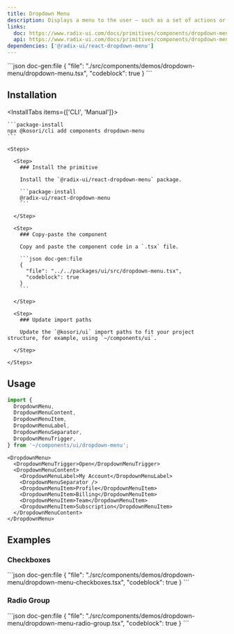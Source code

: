 ```yaml
---
title: Dropdown Menu
description: Displays a menu to the user — such as a set of actions or functions — triggered by a button.
links:
  doc: https://www.radix-ui.com/docs/primitives/components/dropdown-menu
  api: https://www.radix-ui.com/docs/primitives/components/dropdown-menu#api-reference
dependencies: ['@radix-ui/react-dropdown-menu']
---
```


<ComponentPreview name='dropdown-menu'>
```json doc-gen:file
{
  "file": "./src/components/demos/dropdown-menu/dropdown-menu.tsx",
  "codeblock": true
}
```
</ComponentPreview>

## Installation

<InstallTabs items={['CLI', 'Manual']}>

  <Tab value='CLI'>
  
    ```package-install
    npx @kosori/cli add components dropdown-menu
    ```

  </Tab>

  <Tab value='Manual'>

    <Steps>

      <Step>
        ### Install the primitive

        Install the `@radix-ui/react-dropdown-menu` package.

        ```package-install
        @radix-ui/react-dropdown-menu
        ```

      </Step>

      <Step>
        ### Copy-paste the component

        Copy and paste the component code in a `.tsx` file.

        ```json doc-gen:file
        {
          "file": "../../packages/ui/src/dropdown-menu.tsx",
          "codeblock": true
        }
        ```

      </Step>

      <Step>
        ### Update import paths

        Update the `@kosori/ui` import paths to fit your project structure, for example, using `~/components/ui`.

      </Step>

    </Steps>

  </Tab>

</InstallTabs>

## Usage

```ts
import {
  DropdownMenu,
  DropdownMenuContent,
  DropdownMenuItem,
  DropdownMenuLabel,
  DropdownMenuSeparator,
  DropdownMenuTrigger,
} from '~/components/ui/dropdown-menu';
```

```tsx
<DropdownMenu>
  <DropdownMenuTrigger>Open</DropdownMenuTrigger>
  <DropdownMenuContent>
    <DropdownMenuLabel>My Account</DropdownMenuLabel>
    <DropdownMenuSeparator />
    <DropdownMenuItem>Profile</DropdownMenuItem>
    <DropdownMenuItem>Billing</DropdownMenuItem>
    <DropdownMenuItem>Team</DropdownMenuItem>
    <DropdownMenuItem>Subscription</DropdownMenuItem>
  </DropdownMenuContent>
</DropdownMenu>
```

## Examples

### Checkboxes

<ComponentPreview name='dropdown-menu-checkboxes'>
```json doc-gen:file
{
  "file": "./src/components/demos/dropdown-menu/dropdown-menu-checkboxes.tsx",
  "codeblock": true
}
```
</ComponentPreview>

### Radio Group

<ComponentPreview name='dropdown-menu-radio-group'>
```json doc-gen:file
{
  "file": "./src/components/demos/dropdown-menu/dropdown-menu-radio-group.tsx",
  "codeblock": true
}
```
</ComponentPreview>
